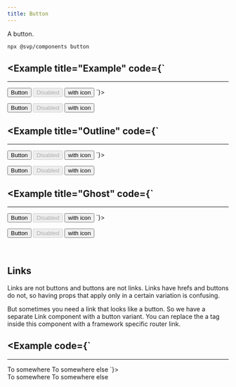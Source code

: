 ```yaml
---
title: Button
---
```



A button.

```bash
npx @svp/components button
```

<Example title="Example" code={`
---
---

<Button>Button</Button>
<Button disabled>Disabled</Button>
<Button>
  <Icon name="check" /><span>with icon</span>
</Button>
`}>
  <div class="flex gap-10">
    <Button>Button</Button>
    <Button disabled>Disabled</Button>
    <Button>
      <Icon name="check" /><span>with icon</span>
    </Button>
  </div>
</Example>

<Example title="Outline" code={`
---
---

<Button variant="outline">Button</Button>
<Button variant="outline" disabled>Disabled</Button>
<Button variant="outline">
  <span>with icon</span><Icon name="check" />
</Button>
`}>
  <div class="flex gap-10">
    <Button variant="outline">Button</Button>
    <Button variant="outline" disabled>Disabled</Button>
    <Button variant="outline">
      <span>with icon</span><Icon name="check" />
    </Button>
  </div>
</Example>

<Example title="Ghost" code={`
---
---

<Button variant="ghost">Button</Button>
<Button variant="ghost" disabled>Disabled</Button>
<Button variant="ghost">
  <Icon name="check" /><span>with icon</span>
</Button>
`}>
  <div class="flex gap-10">
    <Button variant="ghost">Button</Button>
    <Button variant="ghost" disabled>Disabled</Button>
    <Button variant="ghost">
      <Icon name="check" /><span>with icon</span>
    </Button>
  </div>
</Example>

<br/>
<br/>

## Links

Links are not buttons and buttons are not links. Links have hrefs and buttons do not, so having props that apply only in a certain variation is confusing.

But sometimes you need a link that looks like a button. So we have a separate Link component with a button variant. You can replace the a tag inside this component with a framework specific router link.

<Example code={`
---
---

<Link variant="default" href="https://google.com" target="_blank">To somewhere</Link>
<Link variant="outline" href="https://bing.com" target="_blank">To somewhere else</Link>
`}>
  <div class="flex gap-10 text-white">
    <Link variant="default" href="https://google.com" target="_blank">To somewhere</Link>
    <Link variant="outline" href="https://bing.com" target="_blank">To somewhere else</Link>
  </div>
</Example>
